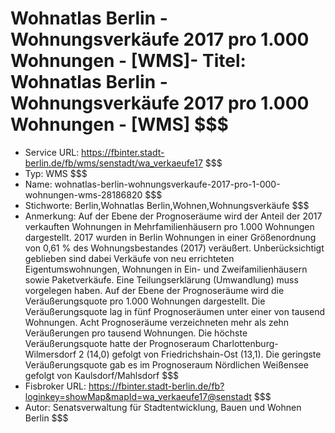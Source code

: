 # Wohnatlas Berlin - Wohnungsverkäufe 2017 pro 1.000 Wohnungen - [WMS]- Titel: Wohnatlas Berlin - Wohnungsverkäufe 2017 pro 1.000 Wohnungen - [WMS] $$$
- Service URL: https://fbinter.stadt-berlin.de/fb/wms/senstadt/wa_verkaeufe17 $$$
- Typ: WMS $$$
- Name: wohnatlas-berlin-wohnungsverkaufe-2017-pro-1-000-wohnungen-wms-28186820 $$$
- Stichworte: Berlin,Wohnatlas Berlin,Wohnen,Wohnungsverkäufe $$$
- Anmerkung: Auf der Ebene der Prognoseräume wird der Anteil der 2017 verkauften Wohnungen in Mehrfamilienhäusern pro 1.000 Wohnungen dargestellt.
2017 wurden in Berlin Wohnungen in einer Größenordnung von 0,61 % des Wohnungsbestandes (2017) veräußert. Unberücksichtigt geblieben sind dabei Verkäufe von neu errichteten Eigentumswohnungen, Wohnungen in Ein- und Zweifamilienhäusern sowie Paketverkäufe. Eine Teilungserklärung (Umwandlung) muss vorgelegen haben. Auf der Ebene der Prognoseräume wird die Veräußerungsquote pro 1.000 Wohnungen dargestellt. Die Veräußerungsquote lag in fünf Prognoseräumen unter einer von tausend Wohnungen. Acht Prognoseräume verzeichneten mehr als zehn Veräußerungen pro tausend Wohnungen. Die höchste Veräußerungsquote hatte der Prognoseraum Charlottenburg-Wilmersdorf 2 (14,0) gefolgt von Friedrichshain-Ost (13,1). Die geringste Veräußerungsquote gab es im Prognoseraum Nördlichen Weißensee gefolgt von Kaulsdorf/Mahlsdorf $$$
- Fisbroker URL: https://fbinter.stadt-berlin.de/fb?loginkey=showMap&mapId=wa_verkaeufe17@senstadt $$$
- Autor: Senatsverwaltung für Stadtentwicklung, Bauen und Wohnen Berlin $$$
